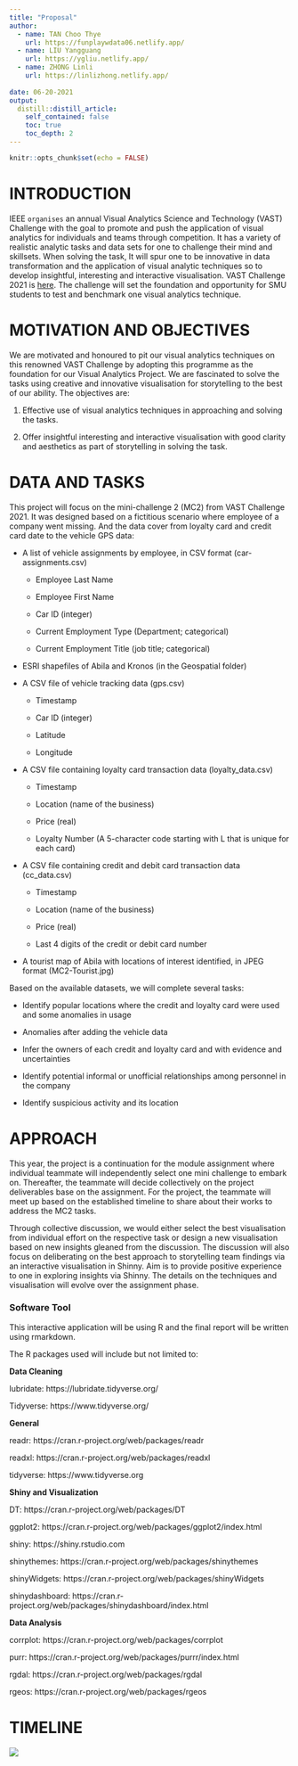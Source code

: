 ```yaml
---
title: "Proposal"
author:
  - name: TAN Choo Thye 
    url: https://funplaywdata06.netlify.app/
  - name: LIU Yangguang
    url: https://ygliu.netlify.app/
  - name: ZHONG Linli
    url: https://linlizhong.netlify.app/
  
date: 06-20-2021
output:
  distill::distill_article:
    self_contained: false
    toc: true
    toc_depth: 2
---
```



```r
knitr::opts_chunk$set(echo = FALSE)
```
# INTRODUCTION

IEEE ```organises``` an annual Visual Analytics Science and Technology (VAST) Challenge with the goal to promote and push the application of visual analytics for individuals and teams through competition.  It has a variety of realistic analytic tasks and data sets for one to challenge their mind and skillsets. When solving the task, It will spur one to be innovative in data transformation and the application of visual analytic techniques so to develop insightful, interesting and interactive visualisation. VAST Challenge 2021 is [here](https://vast-challenge.github.io/2021/index.html). The challenge will set the foundation and opportunity for SMU students to test and benchmark one visual analytics technique.  

 

# MOTIVATION AND OBJECTIVES

We are motivated and honoured to pit our visual analytics techniques on this renowned VAST Challenge by adopting this programme as the foundation for our Visual Analytics Project. We are fascinated to solve the tasks using creative and innovative visualisation for storytelling to the best of our ability. The objectives are: 

 

1. Effective use of visual analytics techniques in approaching and solving the tasks. 

2. Offer insightful interesting and interactive visualisation with good clarity and aesthetics as part of storytelling in solving the task. 

 

# DATA AND TASKS

This project will focus on the mini-challenge 2 (MC2) from VAST Challenge 2021. It was designed based on a fictitious scenario where employee of a company went missing. And the data cover from loyalty card and credit card date to the vehicle GPS data: 

 

* A list of vehicle assignments by employee, in CSV format (car-assignments.csv) 

  + Employee Last Name 
  
  + Employee First Name 
  
  + Car ID (integer) 
  
  + Current Employment Type (Department; categorical) 
  
  + Current Employment Title (job title; categorical) 

* ESRI shapefiles of Abila and Kronos (in the Geospatial folder) 

* A CSV file of vehicle tracking data (gps.csv) 

  + Timestamp 
  
  + Car ID (integer) 
  
  + Latitude 
  
  + Longitude 

* A CSV file containing loyalty card transaction data (loyalty_data.csv) 

  + Timestamp 
  
  + Location (name of the business) 
  
  + Price (real) 
  
  + Loyalty Number (A 5-character code starting with L that is unique for each card) 

* A CSV file containing credit and debit card transaction data (cc_data.csv) 

  + Timestamp 
  
  + Location (name of the business) 
  
  + Price (real) 
  
  + Last 4 digits of the credit or debit card number 

* A tourist map of Abila with locations of interest identified, in JPEG format (MC2-Tourist.jpg) 

 

Based on the available datasets, we will complete several tasks: 

 

* Identify popular locations where the credit and loyalty card were used and some anomalies in usage 

* Anomalies after adding the vehicle data 

* Infer the owners of each credit and loyalty card and with evidence and uncertainties 

* Identify potential informal or unofficial relationships among personnel in the company 

* Identify suspicious activity and its location 

 

# APPROACH

This year, the project is a continuation for the module assignment where individual teammate will independently select one mini challenge to embark on.  Thereafter, the teammate will decide collectively on the project deliverables base on the assignment. For the project, the teammate will meet up based on the established timeline to share about their works to address the MC2 tasks.  

 

Through collective discussion, we would either select the best visualisation from individual effort on the respective task or design a new visualisation based on new insights gleaned from the discussion.  The discussion will also focus on deliberating on the best approach to storytelling team findings via an interactive visualisation in Shinny. Aim is to provide positive experience to one in exploring insights via Shinny.  The details on the techniques and visualisation will evolve over the assignment phase.  

 

### Software Tool 

 

This interactive application will be using R and the final report will be written using rmarkdown. 

 

The R packages used will include but not limited to: 

 

**Data Cleaning** 

 

lubridate: https://lubridate.tidyverse.org/ 

 

Tidyverse: https://www.tidyverse.org/ 

 

**General** 

 

readr: https://cran.r-project.org/web/packages/readr 

 

readxl: https://cran.r-project.org/web/packages/readxl 

 

tidyverse: https://www.tidyverse.org 

 

**Shiny and Visualization** 

 

DT: https://cran.r-project.org/web/packages/DT 

 

ggplot2: https://cran.r-project.org/web/packages/ggplot2/index.html 

 

shiny: https://shiny.rstudio.com 

 

shinythemes: https://cran.r-project.org/web/packages/shinythemes 

 

shinyWidgets: https://cran.r-project.org/web/packages/shinyWidgets 

 

shinydashboard: https://cran.r-project.org/web/packages/shinydashboard/index.html 

 

**Data Analysis** 

 

corrplot: https://cran.r-project.org/web/packages/corrplot 

 

purr: https://cran.r-project.org/web/packages/purrr/index.html 

 

rgdal: https://cran.r-project.org/web/packages/rgdal 

 

rgeos: https://cran.r-project.org/web/packages/rgeos 

 

# TIMELINE
 
![](media/timeline.png)



